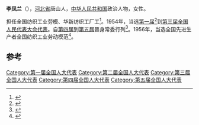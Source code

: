 '''李凤兰'''（{{bd|1932年|6月}}），[[河北省|河北省]]唐山人，[[中华人民共和国|中华人民共和国]]政治人物，女性。

担任全国纺织工业劳模、华新纺织工厂工<ref>{{cite book|author1=孟祥林，张显忱|editor=中共唐山市委党史研究室编|title=中国共产党唐山历史大事记 1966.1-1978.12|date=2002年12月|publisher=北京：中共党史出版社|isbn=7-80136-818-5|pages=285|accessdate=2017-01-20}}</ref>。1954年，当选[[第一届全国人民代表大会代表名单|第一届]]<ref>{{cite book|author=全国人民代表大会常务委员会办公厅|title=中华人民共和国第一届全国人民代表大会代表名单|year=1955年|publisher=全国人民代表大会常务委员会办公厅|url=http://book.ucdrs.superlib.net/views/specific/2929/bookDetail.jsp?dxNumber=000005772167&d=546843D0AE2464CD1C95896344A85614&fenlei=04070402|access-date=2015-01-25|archive-date=2019-01-24|archive-url=https://web.archive.org/web/20190124105450/http://book.ucdrs.superlib.net/views/specific/2929/bookDetail.jsp?dxNumber=000005772167&d=546843D0AE2464CD1C95896344A85614&fenlei=04070402|dead-url=no}}</ref>到[[第三届全国人民代表大会代表名单|第三届全国人民代表大会代表]]。自[[第四届全国人民代表大会常务委员会|第四届]]到[[第五届全国人民代表大会常务委员会|第五届]]晉身常委行列<ref>{{cite book|editor=《中华创业功臣大辞典》编委会|title=中华创业功臣大辞典|date=2000年1月|publisher=北京：中国统计出版社|isbn=7-5037-3140-0|pages=82|accessdate=2017-01-20}}</ref>。1956年，当选全国先进生产者全国纺织工业劳动模范<ref>{{cite book|editor=杜钰洲|title=让世纪更辉煌中华纺织劳模大典 1950-2000|publisher=中国纺织工业协会|pages=385|accessdate=2017-01-20}}</ref>。

==参考==
{{reflist}}
{{中国政治人物小作品}}

[[Category:第一届全国人大代表|Category:第一届全国人大代表]]
[[Category:第二届全国人大代表|Category:第二届全国人大代表]]
[[Category:第三届全国人大代表|Category:第三届全国人大代表]]
[[Category:第四届全国人大代表|Category:第四届全国人大代表]]
[[Category:第五届全国人大代表|Category:第五届全国人大代表]]